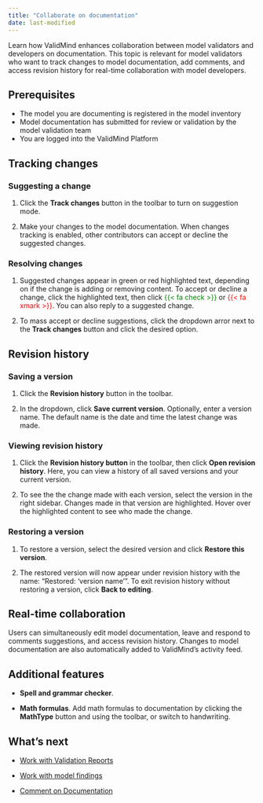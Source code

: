 ```yaml
---
title: "Collaborate on documentation"
date: last-modified
---
```


Learn how ValidMind enhances collaboration between model validators and developers on documentation. This topic is relevant for model validators who want to track changes to model documentation, add comments, and access revision history for real-time collaboration with model developers.

## Prerequisites

* The model you are documenting is registered in the model inventory
* Model documentation has submitted for review or validation by the model validation team 
* You are logged into the ValidMind Platform

## Tracking changes

### Suggesting a change

1. Click the **Track changes** button in the toolbar to turn on suggestion mode.

2. Make your changes to the model documentation. When changes tracking is enabled, other contributors can accept or decline the suggested changes.

### Resolving changes

1. Suggested changes appear in green or red highlighted text, depending on if the change is adding or removing content. To accept or decline a change, click the highlighted text, then click <span style="color: green">{{< fa check >}}</span> or <span style="color: red">{{< fa xmark >}}</span>. You can also reply to a suggested change.

2. To mass accept or decline suggestions, click the dropdown arror next to the **Track changes** button and click the desired option.

## Revision history

### Saving a version

1. Click the **Revision history** button in the toolbar.

2. In the dropdown, click **Save current version**. Optionally, enter a version name. The default name is the date and time the latest change was made.

### Viewing revision history

1. Click the **Revision history button** in the toolbar, then click **Open revision history**. Here, you can view a history of all saved versions and your current version.

2. To see the the change made with each version, select the version in the right sidebar. Changes made in that version are highlighted. Hover over the highlighted content to see who made the change.

### Restoring a version

1. To restore a version, select the desired version and click **Restore this version**.

2. The restored version will now appear under revision history with the name: "Restored: 'version name'". To exit revision history without restoring a version, click **Back to editing**.

## Real-time collaboration

Users can simultaneously edit model documentation, leave and respond to comments suggestions, and access revision history. Changes to model documentation are also automatically added to ValidMind's activity feed.

## Additional features

- **Spell and grammar checker**.

- **Math formulas**. Add math formulas to documentation by clicking the **MathType** button and using the toolbar, or switch to handwriting.

<!---
## Troubleshooting

[Include any common issues or errors that may arise during the task and how to resolve them.]
---> 

## What's next

* [Work with Validation Reports](preparing-validation-reports.qmd)

* [Work with model findings](work-with-model-findings.qmd)
* [Comment on Documentation](comment-on-documentation.qmd)
